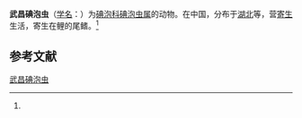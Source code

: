 {{Speciesbox
| name = 武昌碘泡虫
| status = 
| status_system = 
| image = 
| genus = Myxobolus
| species = wuchangensis
| authority = (Chen, 1998)<ref name='id9432'>{{cite web| url =http://www.bioinfo.cn/db05/BjdwSpecies.php?action=view&id=9432| title =武昌碘泡虫| work =《中国动物物种编目数据库》| publisher =中国科学院微生物研究所| author =中国科学院动物研究所| accessdate =2009-04-16| deadurl =yes| archiveurl =https://web.archive.org/web/20160305070009/http://www.bioinfo.cn/db05/BjdwSpecies.php?action=view&id=9432| archivedate =2016-03-05}}</ref>
}}

'''武昌碘泡虫'''（[[学名|学名]]：{{lang|la|''Myxobolus wuchangensis''}}）为[[碘泡科|碘泡科]][[碘泡虫属|碘泡虫属]]的动物。在中国，分布于[[湖北|湖北]]等，营[[寄生|寄生]]生活，寄生在鲤的尾鳍。<ref name='id9432'/>

== 参考文献 ==
{{reflist}}

{{Wikispecies|Myxobolus wuchangensis}}

{{taxonbar}}

[[Category:碘泡虫属|武昌碘泡虫]]


{{Cnidarian-stub}}